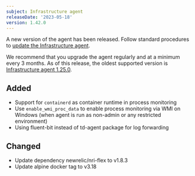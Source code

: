 ```yaml
---
subject: Infrastructure agent
releaseDate: '2023-05-18'
version: 1.42.0
---
```


A new version of the agent has been released. Follow standard procedures to [update the Infrastructure agent](/docs/infrastructure/install-configure-manage-infrastructure/update-or-uninstall/update-infrastructure-agent).

We recommend that you upgrade the agent regularly and at a minimum every 3 months. As of this release, the oldest supported version is [Infrastructure agent 1.25.0](https://docs.newrelic.com/docs/release-notes/infrastructure-release-notes/infrastructure-agent-release-notes/new-relic-infrastructure-agent-1250/).

## Added

* Support for `containerd` as container runtime in process monitoring
* Use `enable_wmi_proc_data` to enable process monitoring via WMI on Windows (when agent is run as non-admin or any restricted environment)
* Using fluent-bit instead of td-agent package for log forwarding

## Changed

* Update dependency newrelic/nri-flex to v1.8.3
* Update alpine docker tag to v3.18
